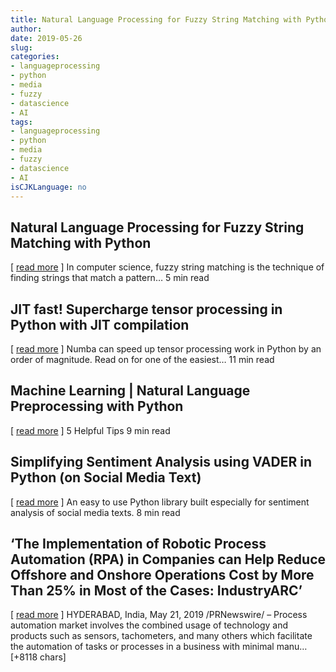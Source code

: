 ```yaml
---
title: Natural Language Processing for Fuzzy String Matching with Python   
author: 
date: 2019-05-26
slug: 
categories: 
- languageprocessing
- python
- media
- fuzzy
- datascience
- AI
tags: 
- languageprocessing
- python
- media
- fuzzy
- datascience
- AI
isCJKLanguage: no 
---
```


## Natural Language Processing for Fuzzy String Matching with Python   
[ <a href="https://medium.com/@actsusanli/natural-language-processing-for-fuzzy-string-matching-with-python-6632b7824c49" target="_blank">read more</a> ] 
  In computer science, fuzzy string matching is the technique of finding strings that match a pattern… 5 min read 




## JIT fast! Supercharge tensor processing in Python with JIT compilation   
[ <a href="https://medium.com/@chrisvcsefalvay/jit-fast-supercharge-tensor-processing-in-python-with-jit-compilation-47598de6ee96" target="_blank">read more</a> ] 
  Numba can speed up tensor processing work in Python by an order of magnitude. Read on for one of the easiest… 11 min read 




## Machine Learning | Natural Language Preprocessing with Python   
[ <a href="https://medium.com/@mateusz.jurewicz/machine-learning-natural-language-preprocessing-with-python-5922d79d9ee2" target="_blank">read more</a> ] 
  5 Helpful Tips 9 min read 




## Simplifying Sentiment Analysis using VADER in Python (on Social Media Text)   
[ <a href="https://medium.com/@parulnith/simplifying-social-media-sentiment-analysis-using-vader-in-python-f9e6ec6fc52f" target="_blank">read more</a> ] 
  An easy to use Python library built especially for sentiment analysis of social media texts. 8 min read 




## 'The Implementation of Robotic Process Automation (RPA) in Companies can Help Reduce Offshore and Onshore Operations Cost by More Than 25% in Most of the Cases: IndustryARC' 
 [ <a href="https://www.prnewswire.com/news-releases/the-implementation-of-robotic-process-automation-rpa-in-companies-can-help-reduce-offshore-and-onshore-operations-cost-by-more-than-25-in-most-of-the-cases-industryarc-300853783.html" target="_blank">read more</a> ]
HYDERABAD, India, May 21, 2019 /PRNewswire/ -- Process automation market involves the combined usage of technology and products such as sensors, tachometers, and many others which facilitate the automation of tasks or processes in a business with minimal manu… [+8118 chars] 


